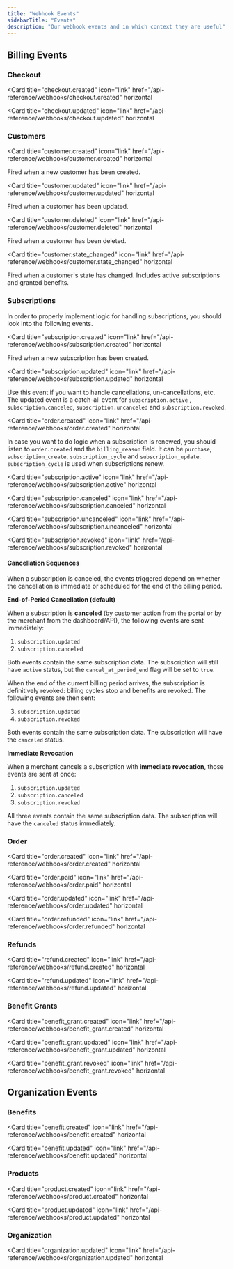 ```yaml
---
title: "Webhook Events"
sidebarTitle: "Events"
description: "Our webhook events and in which context they are useful"
---
```


## Billing Events

### Checkout

<Card
  title="checkout.created"
  icon="link"
  href="/api-reference/webhooks/checkout.created"
  horizontal
></Card>

<Card
  title="checkout.updated"
  icon="link"
  href="/api-reference/webhooks/checkout.updated"
  horizontal
></Card>

### Customers

<Card
  title="customer.created"
  icon="link"
  href="/api-reference/webhooks/customer.created"
  horizontal
>
  Fired when a new customer has been created.
</Card>

<Card
  title="customer.updated"
  icon="link"
  href="/api-reference/webhooks/customer.updated"
  horizontal
>
  Fired when a customer has been updated.
</Card>

<Card
  title="customer.deleted"
  icon="link"
  href="/api-reference/webhooks/customer.deleted"
  horizontal
>
  Fired when a customer has been deleted.
</Card>

<Card
  title="customer.state_changed"
  icon="link"
  href="/api-reference/webhooks/customer.state_changed"
  horizontal
>
  Fired when a customer's state has changed. Includes active subscriptions and
  granted benefits.
</Card>

### Subscriptions

In order to properly implement logic for handling subscriptions, you should look into the following events.

<Card
  title="subscription.created"
  icon="link"
  href="/api-reference/webhooks/subscription.created"
  horizontal
>
  Fired when a new subscription has been created.
</Card>

<Card
  title="subscription.updated"
  icon="link"
  href="/api-reference/webhooks/subscription.updated"
  horizontal
>
  Use this event if you want to handle cancellations, un-cancellations, etc. The
  updated event is a catch-all event for `subscription.active` ,
  `subscription.canceled`, `subscription.uncanceled` and `subscription.revoked`.
</Card>

<Card
  title="order.created"
  icon="link"
  href="/api-reference/webhooks/order.created"
  horizontal
>
  In case you want to do logic when a subscription is renewed, you should listen
  to `order.created` and the `billing_reason` field. It can be `purchase`,
  `subscription_create`, `subscription_cycle` and `subscription_update`.
  `subscription_cycle` is used when subscriptions renew.
</Card>

<Card
  title="subscription.active"
  icon="link"
  href="/api-reference/webhooks/subscription.active"
  horizontal
></Card>

<Card
  title="subscription.canceled"
  icon="link"
  href="/api-reference/webhooks/subscription.canceled"
  horizontal
></Card>

<Card
  title="subscription.uncanceled"
  icon="link"
  href="/api-reference/webhooks/subscription.uncanceled"
  horizontal
></Card>

<Card
  title="subscription.revoked"
  icon="link"
  href="/api-reference/webhooks/subscription.revoked"
  horizontal
></Card>

#### Cancellation Sequences

When a subscription is canceled, the events triggered depend on whether the cancellation is immediate or scheduled for the end of the billing period.

**End-of-Period Cancellation (default)**

When a subscription is **canceled** (by customer action from the portal or by the merchant from the dashboard/API), the following events are sent immediately:

1. `subscription.updated`
2. `subscription.canceled`

Both events contain the same subscription data. The subscription will still have `active` status, but the `cancel_at_period_end` flag will be set to `true`.

When the end of the current billing period arrives, the subscription is definitively revoked: billing cycles stop and benefits are revoked. The following events are then sent:

3. `subscription.updated`
4. `subscription.revoked`

Both events contain the same subscription data. The subscription will have the `canceled` status.

**Immediate Revocation**

When a merchant cancels a subscription with **immediate revocation**, those events are sent at once:

1. `subscription.updated`
2. `subscription.canceled`
3. `subscription.revoked`

All three events contain the same subscription data. The subscription will have the `canceled` status immediately.

### Order

<Card
  title="order.created"
  icon="link"
  href="/api-reference/webhooks/order.created"
  horizontal
></Card>
<Card
  title="order.paid"
  icon="link"
  href="/api-reference/webhooks/order.paid"
  horizontal
></Card>
<Card
  title="order.updated"
  icon="link"
  href="/api-reference/webhooks/order.updated"
  horizontal
></Card>
<Card
  title="order.refunded"
  icon="link"
  href="/api-reference/webhooks/order.refunded"
  horizontal
></Card>

### Refunds

<Card
  title="refund.created"
  icon="link"
  href="/api-reference/webhooks/refund.created"
  horizontal
></Card>
<Card
  title="refund.updated"
  icon="link"
  href="/api-reference/webhooks/refund.updated"
  horizontal
></Card>

### Benefit Grants

<Card
  title="benefit_grant.created"
  icon="link"
  href="/api-reference/webhooks/benefit_grant.created"
  horizontal
></Card>
<Card
  title="benefit_grant.updated"
  icon="link"
  href="/api-reference/webhooks/benefit_grant.updated"
  horizontal
></Card>
<Card
  title="benefit_grant.revoked"
  icon="link"
  href="/api-reference/webhooks/benefit_grant.revoked"
  horizontal
></Card>

## Organization Events

### Benefits

<Card
  title="benefit.created"
  icon="link"
  href="/api-reference/webhooks/benefit.created"
  horizontal
></Card>
<Card
  title="benefit.updated"
  icon="link"
  href="/api-reference/webhooks/benefit.updated"
  horizontal
></Card>

### Products

<Card
  title="product.created"
  icon="link"
  href="/api-reference/webhooks/product.created"
  horizontal
></Card>
<Card
  title="product.updated"
  icon="link"
  href="/api-reference/webhooks/product.updated"
  horizontal
></Card>

### Organization

<Card
  title="organization.updated"
  icon="link"
  href="/api-reference/webhooks/organization.updated"
  horizontal
></Card>
